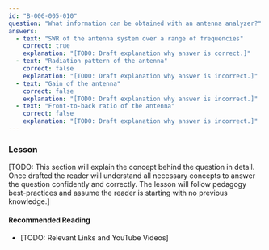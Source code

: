 ```yaml
---
id: "B-006-005-010"
question: "What information can be obtained with an antenna analyzer?"
answers:
  - text: "SWR of the antenna system over a range of frequencies"
    correct: true
    explanation: "[TODO: Draft explanation why answer is correct.]"
  - text: "Radiation pattern of the antenna"
    correct: false
    explanation: "[TODO: Draft explanation why answer is incorrect.]"
  - text: "Gain of the antenna"
    correct: false
    explanation: "[TODO: Draft explanation why answer is incorrect.]"
  - text: "Front-to-back ratio of the antenna"
    correct: false
    explanation: "[TODO: Draft explanation why answer is incorrect.]"
---
```


### Lesson

[TODO: This section will explain the concept behind the question in detail. Once drafted the reader will understand all necessary concepts to answer the question confidently and correctly. The lesson will follow pedagogy best-practices and assume the reader is starting with no previous knowledge.]

#### Recommended Reading

- [TODO: Relevant Links and YouTube Videos]
